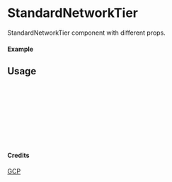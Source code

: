
<Meta of={StandardNetworkTier} title="GCP/StandardNetworkTier" />

# StandardNetworkTier

StandardNetworkTier component with different props.

#### Example

<Canvas of={StandardNetworkTier.Primary} />

## Usage

```ts
import { StandardNetworkTier } from "yadl-ui";

const Example = () => {
  return (
      <StandardNetworkTier />
  );
};

export default Example;
```

#### Credits
[GCP](https://cloud.google.com/icons)
